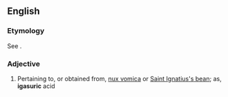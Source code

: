 ==English==

===Etymology===
See {{term|igasurine}}.

===Adjective===
{{en-adj|-}}

# {{context|chemistry|lang=en}} Pertaining to, or obtained from, [[nux vomica]] or [[Saint Ignatius's bean]]; as, '''igasuric''' acid